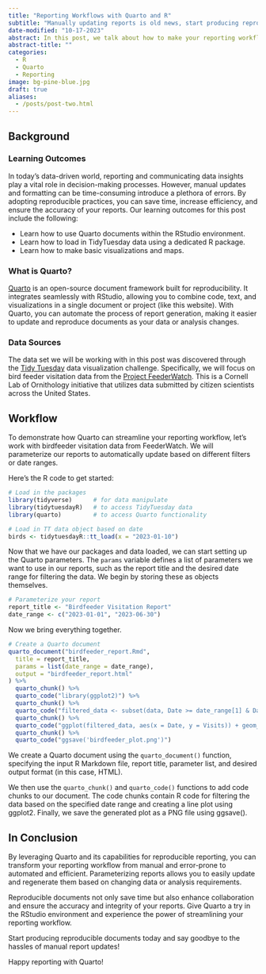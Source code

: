 ```yaml
---
title: "Reporting Workflows with Quarto and R"
subtitle: "Manually updating reports is old news, start producing reproducible documents today!"
date-modified: "10-17-2023"
abstract: In this post, we talk about how to make your reporting workflows much easier by using reproducible formats. We run through an example, using birdfeeder visitation data from FeederWatch, on parameterizing reports using Quarto in the RStudio environment.
abstract-title: ""
categories:
  - R
  - Quarto
  - Reporting
image: bg-pine-blue.jpg
draft: true
aliases: 
  - /posts/post-two.html
---
```


## Background

### Learning Outcomes

In today's data-driven world, reporting and communicating data insights play a vital role in decision-making processes. However, manual updates and formatting can be time-consuming introduce a plethora of errors. By adopting reproducible practices, you can save time, increase efficiency, and ensure the accuracy of your reports. Our learning outcomes for this post include the following:

- Learn how to use Quarto documents within the RStudio environment.
- Learn how to load in TidyTuesday data using a dedicated R package.
- Learn how to make basic visualizations and maps.

### What is Quarto?

[Quarto](https://quarto.org/) is an open-source document framework built for reproducibility. It integrates seamlessly with RStudio, allowing you to combine code, text, and visualizations in a single document or project (like this website). With Quarto, you can automate the process of report generation, making it easier to update and reproduce documents as your data or analysis changes.

### Data Sources

The data set we will be working with in this post was discovered through the [Tidy Tuesday](https://github.com/rfordatascience/tidytuesday) data visualization challenge. Specifically, we will focus on bird feeder visitation data from the [Project FeederWatch](https://feederwatch.org/). This is a Cornell Lab of Ornithology initiative that utilizes data submitted by citizen scientists across the United States.

## Workflow

To demonstrate how Quarto can streamline your reporting workflow, let's work with birdfeeder visitation data from FeederWatch. We will parameterize our reports to automatically update based on different filters or date ranges.

Here's the R code to get started:

```r
# Load in the packages
library(tidyverse)      # for data manipulate
library(tidytuesdayR)   # to access TidyTuesday data
library(quarto)         # to access Quarto functionality

# Load in TT data object based on date
birds <- tidytuesdayR::tt_load(x = "2023-01-10")
```

Now that we have our packages and data loaded, we can start setting up the Quarto parameters. The `params` variable defines a list of parameters we want to use in our reports, such as the report title and the desired date range for filtering the data. We begin by storing these as objects themselves.

```r
# Parameterize your report
report_title <- "Birdfeeder Visitation Report"
date_range <- c("2023-01-01", "2023-06-30")
```

Now we bring everything together.

```r
# Create a Quarto document
quarto_document("birdfeeder_report.Rmd",
  title = report_title,
  params = list(date_range = date_range),
  output = "birdfeeder_report.html"
) %>%
  quarto_chunk() %>%
  quarto_code("library(ggplot2)") %>%
  quarto_chunk() %>%
  quarto_code("filtered_data <- subset(data, Date >= date_range[1] & Date <= date_range[2])") %>%
  quarto_chunk() %>%
  quarto_code("ggplot(filtered_data, aes(x = Date, y = Visits)) + geom_line()") %>%
  quarto_chunk() %>%
  quarto_code("ggsave('birdfeeder_plot.png')")
```

We create a Quarto document using the `quarto_document()` function, specifying the input R Markdown file, report title, parameter list, and desired output format (in this case, HTML).

We then use the `quarto_chunk()` and `quarto_code()` functions to add code chunks to our document. The code chunks contain R code for filtering the data based on the specified date range and creating a line plot using ggplot2. Finally, we save the generated plot as a PNG file using ggsave().

## In Conclusion

By leveraging Quarto and its capabilities for reproducible reporting, you can transform your reporting workflow from manual and error-prone to automated and efficient. Parameterizing reports allows you to easily update and regenerate them based on changing data or analysis requirements.

Reproducible documents not only save time but also enhance collaboration and ensure the accuracy and integrity of your reports. Give Quarto a try in the RStudio environment and experience the power of streamlining your reporting workflow.

Start producing reproducible documents today and say goodbye to the hassles of manual report updates!

Happy reporting with Quarto!